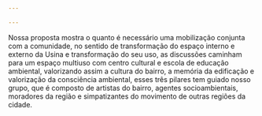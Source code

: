 ```yaml
---

---
```

Nossa proposta mostra o quanto é necessário uma mobilização conjunta com a comunidade, no sentido de transformação do espaço interno e externo da Usina e transformação do seu uso, as discussões caminham para um espaço multiuso com centro cultural e escola de educação ambiental, valorizando assim a cultura do bairro, a memória da edificação e valorização da consciência ambiental, esses três pilares tem guiado nosso grupo, que é composto de artistas do bairro, agentes socioambientais, moradores da região e simpatizantes do movimento de outras regiões da cidade.